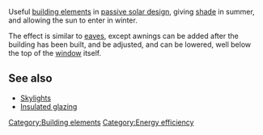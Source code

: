Useful [[building elements]] in [[passive solar design]], giving [[shade]] in summer, and allowing the sun to enter in winter.

The effect is similar to [[eaves]], except awnings can be added after the building has been built, and be adjusted, and can be lowered, well below the top of the [[window]] itself.

== See also ==

* [[Skylights]]
* [[Insulated glazing]]

{{stub}}

[[Category:Building elements]]
[[Category:Energy efficiency]]
